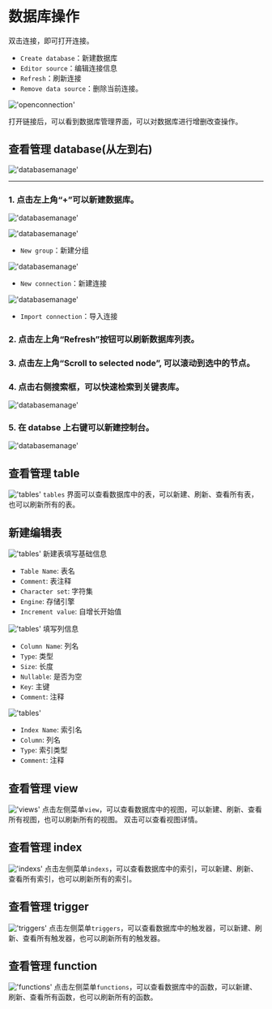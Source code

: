 # 数据库操作

双击连接，即可打开连接。
- `Create database`：新建数据库
- `Editor source`：编辑连接信息
- `Refresh`：刷新连接
- `Remove data source`：删除当前连接。

!['openconnection'](/image/connection-manage/openconnection.png)

打开链接后，可以看到数据库管理界面，可以对数据库进行增删改查操作。


## 查看管理 database(从左到右)

!['databasemanage'](/image/connection-manage/databasemanage77.png)

---

### 1. 点击左上角“+”可以新建数据库。

!['databasemanage'](/image/connection-manage/databasemanage55.png)


!['databasemanage'](/image/connection-manage/databasemanage44.png)

- `New group`：新建分组

!['databasemanage'](/image/connection-manage/databasemanage22.png)

- `New connection`：新建连接

!['databasemanage'](/image/connection-manage/databasemanage33.png)

- `Import connection`：导入连接


### 2. 点击左上角“Refresh”按钮可以刷新数据库列表。

### 3. 点击左上角“Scroll to selected node”, 可以滚动到选中的节点。

### 4. 点击右侧搜索框，可以快速检索到关键表库。

!['databasemanage'](/image/connection-manage/searchBar.png)

### 5. 在 databse 上右键可以新建控制台。

!['databasemanage'](/image/connection-manage/databasemanage66.png)


## 查看管理 table
!['tables'](/image/connection-manage/tables.png)
`tables` 界面可以查看数据库中的表，可以新建、刷新、查看所有表，也可以刷新所有的表。

## 新建编辑表
!['tables'](/image/connection-manage/create_t_base.png)
新建表填写基础信息
- `Table Name`: 表名
- `Comment`: 表注释
- `Character set`: 字符集
- `Engine`: 存储引擎
- `Increment value`: 自增长开始值

!['tables'](/image/connection-manage/create_t_column.png)
填写列信息
- `Column Name`: 列名
- `Type`: 类型
- `Size`: 长度
- `Nullable`: 是否为空
- `Key`: 主键
- `Comment`: 注释

!['tables'](/image/connection-manage/create_t_index.png)
- `Index Name`: 索引名
- `Column`: 列名
- `Type`: 索引类型
- `Comment`: 注释

## 查看管理 view
!['views'](/image/connection-manage/views.png)
点击左侧菜单`view`，可以查看数据库中的视图，可以新建、刷新、查看所有视图，也可以刷新所有的视图。
双击可以查看视图详情。

## 查看管理 index
!['indexs'](/image/connection-manage/indexs.png)
点击左侧菜单`indexs`，可以查看数据库中的索引，可以新建、刷新、查看所有索引，也可以刷新所有的索引。

## 查看管理 trigger
!['triggers'](/image/connection-manage/triggers.png)
点击左侧菜单`triggers`，可以查看数据库中的触发器，可以新建、刷新、查看所有触发器，也可以刷新所有的触发器。

## 查看管理 function
!['functions'](/image/connection-manage/functions.png)
点击左侧菜单`functions`，可以查看数据库中的函数，可以新建、刷新、查看所有函数，也可以刷新所有的函数。



